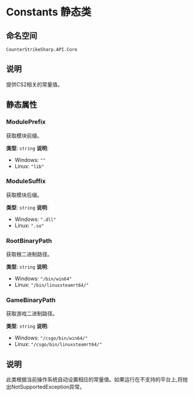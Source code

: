 # Constants 静态类

## 命名空间
`CounterStrikeSharp.API.Core`

## 说明
提供CS2相关的常量值。

## 静态属性

### ModulePrefix
获取模块前缀。

**类型**: `string`
**说明**: 
- Windows: `""`
- Linux: `"lib"`

### ModuleSuffix
获取模块后缀。

**类型**: `string`
**说明**:
- Windows: `".dll"`
- Linux: `".so"`

### RootBinaryPath
获取根二进制路径。

**类型**: `string`
**说明**:
- Windows: `"/bin/win64"`
- Linux: `"/bin/linuxsteamrt64/"`

### GameBinaryPath
获取游戏二进制路径。

**类型**: `string`
**说明**:
- Windows: `"/csgo/bin/win64/"`
- Linux: `"/csgo/bin/linuxsteamrt64/"`

## 说明
此类根据当前操作系统自动设置相应的常量值。如果运行在不支持的平台上,将抛出NotSupportedException异常。 